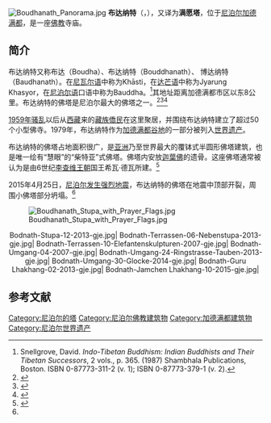 [[File:Boudhanath_Panorama.jpg|thumb]]
{{maplink|frame=yes|frame-width=240|frame-align=left|zoom=17|type=point|text=地圖}}
'''布达纳特'''（{{lang-ne|बौध्दनाथ}}，{{lang-en|Boudhanath}}），又译为'''满愿塔'''，位于[[尼泊尔|尼泊尔]][[加德满都|加德满都]]，是一座[[佛教|佛教]]寺庙。

==简介==
布达纳特又称布达（Boudha）、布达纳特（Bouddhanath）、 博达纳特（Baudhanath）。在[[尼瓦尔语|尼瓦尔语]]中称为Khāsti，在[[达芒语|达芒语]]中称为Jyarung Khasyor，在[[尼泊尔语|尼泊尔语]]口语中称为Bauddha。<ref name="Snellgrove, David p. 365">Snellgrove, David. ''Indo-Tibetan Buddhism: Indian Buddhists and Their Tibetan Successors'', 2 vols., p. 365. (1987) Shambhala Publications, Boston. ISBN 0-87773-311-2 (v. 1); ISBN 0-87773-379-1 (v. 2).</ref>其地址距离加德满都市区以东8公里。布达纳特的佛塔是尼泊尔最大的佛塔之一。<ref>{{cite web
 |url=http://www.nepalnews.com.np/contents/englishweekly/independent/11-09/tourism.htm 
 |title=Fables of Boudhanath and Changunarayan 
 |publisher=nepalnews.com 
 |accessdate=2007-07-30 
 |archiveurl=https://web.archive.org/web/20070209001048/http://www.nepalnews.com.np/contents/englishweekly/independent/11-09/tourism.htm 
 |archivedate=2007-02-09 
 |deadurl=yes 
}}
</ref><ref>{{Cite web |url=http://travel.sohu.com/20110107/n278736345_1.shtml |title=“混搭”之城加德满都 最需要耐心旅行的地方，搜狐，2011-01-07 |access-date=2015-04-25 |archive-date=2019-08-15 |archive-url=https://web.archive.org/web/20190815223555/http://travel.sohu.com/20110107/n278736345_1.shtml |dead-url=no }}</ref><ref>{{Cite web |url=http://fo.ifeng.com/a/20150425/41067651_0.shtml |title=存档副本 |access-date=2015-04-25 |archive-date=2019-11-22 |archive-url=https://web.archive.org/web/20191122235713/https://fo.ifeng.com/a/20150425/41067651_0.shtml |dead-url=no }}</ref>

[[1959年藏区骚乱|1959年骚乱]]以后从[[西藏|西藏]]来的[[藏族僑民|藏族僑民]]在这里聚居，并围绕布达纳特建立了超过50个小型佛寺。1979年，布达纳特作为[[加德满都谷地|加德满都谷地]]的一部分被列入[[世界遗产|世界遗产]]。

布达纳特的佛塔占地面积很广，是[[亚洲|亚洲]]乃至世界最大的覆钵式半圆形佛塔建筑，也是唯一绘有“慧眼”的“柴特亚”式佛塔。佛塔内安放[[迦葉佛|迦葉佛]]的遗骨。这座佛塔通常被认为是由6世纪[[李查维|李查维王朝]]国王希瓦·德瓦所建。<ref name=ifeng>{{Cite web |url=http://fo.ifeng.com/a/20150425/41067651_0.shtml |title=尼泊尔大地震之痛 高僧大德为佛陀故乡祈祷，凤凰网，2015-04-25 |access-date=2015-04-25 |archive-date=2019-11-22 |archive-url=https://web.archive.org/web/20191122235713/https://fo.ifeng.com/a/20150425/41067651_0.shtml |dead-url=no }}</ref>

2015年4月25日，[[2015年尼泊尔地震|尼泊尔发生强烈地震]]，布达纳特的佛塔在地震中顶部开裂，周围小佛塔部分坍塌。<ref name=ifeng/>

[[File:Boudhanath_Stupa_with_Prayer_Flags.jpg|thumb]]

<center><gallery caption="布达纳特">
Bodnath-Stupa-12-2013-gje.jpg|
Bodnath-Terrassen-06-Nebenstupa-2013-gje.jpg|
Bodnath-Terrassen-10-Elefantenskulpturen-2007-gje.jpg|
Bodnath-Umgang-04-2007-gje.jpg|
Bodnath-Umgang-24-Ringstrasse-Tauben-2013-gje.jpg|
Bodnath-Umgang-30-Glocke-2014-gje.jpg|
Bodnath-Guru Lhakhang-02-2013-gje.jpg|
Bodnath-Jamchen  Lhakhang-10-2015-gje.jpg|
</gallery></center>

==参考文献==
{{commonscat|Boudhanath}}
{{wikivoyage|en:Boudhanath|布达纳特{{en icon}}}}
{{reflist}}
{{尼泊爾世界遺產}}
{{coord|27|43|17|N|85|21|43|E|region:NP_type:landmark|display=title}}
[[Category:尼泊尔的塔|Category:尼泊尔的塔]]
[[Category:尼泊尔佛教建筑物|Category:尼泊尔佛教建筑物]]
[[Category:加德满都建筑物|Category:加德满都建筑物]]
[[Category:尼泊尔世界遗产|Category:尼泊尔世界遗产]]